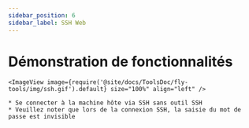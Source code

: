 ```yaml
---
sidebar_position: 6
sidebar_label: SSH Web
---
```






# Démonstration de fonctionnalités

    <ImageView image={require('@site/docs/ToolsDoc/fly-tools/img/ssh.gif').default} size="100%" align="left" />

    * Se connecter à la machine hôte via SSH sans outil SSH
    * Veuillez noter que lors de la connexion SSH, la saisie du mot de passe est invisible

